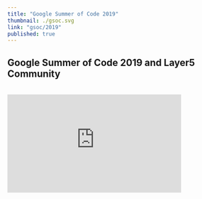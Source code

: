 ```yaml
---
title: "Google Summer of Code 2019"
thumbnail: ./gsoc.svg
link: "gsoc/2019"
published: true
---
```



<ProgramsWrapper>
<h2>Google Summer of Code 2019 and Layer5 Community</h2>

<div>

<div className="flex-div">&nbsp;</div>
    <div id="layer5-intro" className="iframe-container">
        <iframe
            width="392"
            height="220.5"
            src="https://www.youtube.com/embed/0yN5T5LB9ps"
            frameBorder="0"
            allow="accelerometer; autoplay; encrypted-media; gyroscope; picture-in-picture"
            allowFullScreen />
    </div>
    <div>
    <ul>
        <b>What is Layer5 Community?</b>
        <p>While small, the Layer5 community represents the largest collection of service mesh projects and their maintainers in the world. We build projects to provide learning environments, deployment and operational best practices, performance benchmarks, create documentation, share networking opportunities, and more. 
        Our shared commitment to the open source spirit pushes Layer5 projects forward. New members are always welcome. </p>
        <b>Is it Open Source?</b>
        <p>Layer5 projects are open source software. Anyone can download, use, work on, and share it with others. 
        It's built on principles like collaboration, globalism, and innovation. Layer5 projects are distributed under the terms of Apache v2. </p>
        <b>Google Summer of Code Participation?</b>
        <p>The key component of these projects is our Community. This community, which you will join as an participant in Google Summer of Code, is improving the world of diverse cloud native systems. 
        Your contributions will affect people you've never met. The Layer5 community includes software engineers, researchers, students, artists, system administrators, operators and web designers -- all of whom will be happy to help you get started. </p>
        <p>We believe that all contributors should expect and be part of a safe and friendly environment for constructive contribution. We can more effectively and successfully compare and challenge different ideas to find the best solutions for advancement, while building the size, diversity, and strength of our community. </p>
    </ul>
    </div>
    <div>
    <h3>Project Ideas</h3>
        <ul>
            <b>Meshery</b>
            <p>Meshery is the service mesh management plane for lifecycle, configuration and performance management of many service meshes. See <a href="https://layer5.io/meshery">Meshery</a> for more information.</p>
            <b>Linkerd and Envoy</b>
            <p>Linkerd is an ultralight service mesh for Kubernetes and beyond: <a href="https://linkerd.io">https://linkerd.io</a> . Envoy is an open source edge and service proxy, designed for cloud-native applications: <a href="https://www.envoyproxy.io">https://www.envoyproxy.io</a>.</p>
            <b>Benchmarks for Linkerd and Envoy</b>
            <p>Description: Linkerd, like other service meshes are plagued by the question of adopters asking the question: "what's the performance overhead of the service mesh?". Envoy does not publish performance test results <a href="https://www.envoyproxy.io/docs/envoy/latest/faq/performance/how_fast_is_envoy">(see How fast is Envoy)</a>. Linkerd, Istio, Envoy and the list of other service meshes don't have a consistent set of performance benchmarks between them. So, even if Envoy were to publish performance results, users still wouldn't be able to compare overhead between Linkerd and Envoy. 
            The project idea here is to build a multi-mesh performance benchmark tool.</p>
        </ul>
    </div>
    <div>
    <b>Recommended Skills: </b>Golang, JavaScript, Kubernetes.<br />
    <b>Mentors: </b>Lee Calcote (<a href="https://twitter.com/lcalcote">@lcalcote</a>), Girish Ranganathan (<a href="https://twitter.com/ingenious_G">@ingenious_G</a>).<br />
    <b>Issue: </b><a href="https://github.com/envoyproxy/envoy/issues/5536">https://github.com/envoyproxy/envoy/issues/5536</a> and <a href="https://discourse.linkerd.io/t/linkerd-performance/146">https://discourse.linkerd.io/t/linkerd-performance/146</a> 
    </div>
    <div id="gsoc-2020" className="apply-button">
    <h3>
        <Button primary>
            <a className="link" href="http://slack.layer5.io">Participate</a>
        </Button>
    </h3>
    </div>
</div>

</ProgramsWrapper>
